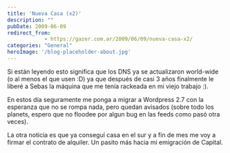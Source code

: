 ```yaml
---
title: 'Nueva Casa (x2)'
description: ""
pubDate: 2009-06-09
redirect_from: 
            - https://gazer.com.ar/2009/06/09/nueva-casa-x2/
categories: "General"
heroImage: '/blog-placeholder-about.jpg'
---
```

Si están leyendo esto significa que los DNS ya se actualizaron world-wide (o al menos el que usen :D) ya que después de casi 3 años finalmente le liberé a Sebas la máquina que me tenía rackeada en mi viejo trabajo :).

En estos día seguramente me ponga a migrar a Wordpress 2.7 con la esperanza que no se rompa nada, pero quedan avisados (sobre todo los planets, espero que no floodee por algun bug en las feeds como pasó otra veces).

La otra noticia es que ya conseguí casa en el sur y a fin de mes me voy a firmar el contrato de alquiler. Un pasito más hacia mi emigración de Capital.
